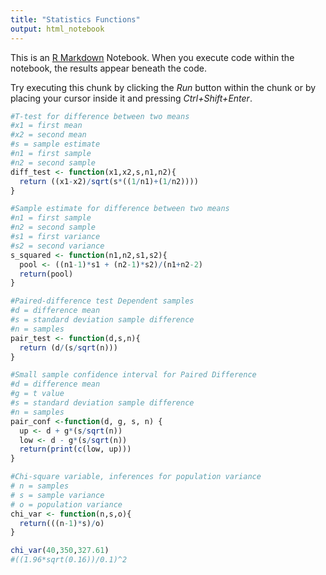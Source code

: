 ```yaml
---
title: "Statistics Functions"
output: html_notebook
---
```


This is an [R Markdown](http://rmarkdown.rstudio.com) Notebook. When you execute code within the notebook, the results appear beneath the code. 

Try executing this chunk by clicking the *Run* button within the chunk or by placing your cursor inside it and pressing *Ctrl+Shift+Enter*. 

```r
#T-test for difference between two means
#x1 = first mean
#x2 = second mean
#s = sample estimate
#n1 = first sample
#n2 = second sample
diff_test <- function(x1,x2,s,n1,n2){
  return ((x1-x2)/sqrt(s*((1/n1)+(1/n2))))
}

#Sample estimate for difference between two means
#n1 = first sample
#n2 = second sample
#s1 = first variance
#s2 = second variance
s_squared <- function(n1,n2,s1,s2){
  pool <- ((n1-1)*s1 + (n2-1)*s2)/(n1+n2-2)
  return(pool)
}

#Paired-difference test Dependent samples
#d = difference mean
#s = standard deviation sample difference
#n = samples
pair_test <- function(d,s,n){
  return (d/(s/sqrt(n)))
}

#Small sample confidence interval for Paired Difference
#d = difference mean
#g = t value
#s = standard deviation sample difference
#n = samples
pair_conf <-function(d, g, s, n) {
  up <- d + g*(s/sqrt(n))
  low <- d - g*(s/sqrt(n))
  return(print(c(low, up)))
}

#Chi-square variable, inferences for population variance
# n = samples
# s = sample variance
# o = population variance
chi_var <- function(n,s,o){
  return(((n-1)*s)/o)
}
```

```r
chi_var(40,350,327.61)
#((1.96*sqrt(0.16))/0.1)^2
```

